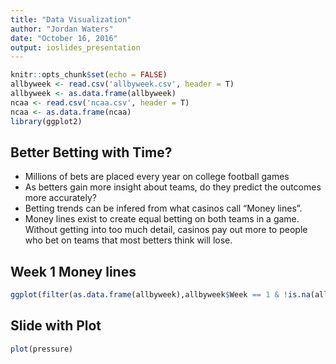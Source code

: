 ```yaml
---
title: "Data Visualization"
author: "Jordan Waters"
date: "October 16, 2016"
output: ioslides_presentation
---
```


```r
knitr::opts_chunk$set(echo = FALSE)
allbyweek <- read.csv('allbyweek.csv', header = T)
allbyweek <- as.data.frame(allbyweek)
ncaa <- read.csv('ncaa.csv', header = T)
ncaa <- as.data.frame(ncaa)
library(ggplot2)
```

## Better Betting with Time?

- Millions of bets are placed every year on college football games
- As betters gain more insight about teams, do they predict the outcomes more accurately?
- Betting trends can be infered from what casinos call "Money lines".
- Money lines exist to create equal betting on both teams in a game. Without getting into too much detail, casinos pay out more to people who bet on teams that most betters think will lose.

## Week 1 Money lines

```r
ggplot(filter(as.data.frame(allbyweek),allbyweek$Week == 1 & !is.na(allbyweek$Team_Line)), aes(x = reorder(Team, Team_Line), y = Team_Line)) + geom_bar(stat = 'identity', aes(fill = win)) + theme(axis.text.x = element_text(angle = 90, hjust = 1)) + ggtitle("All Games from Week 1") + ylab('Money Line') + xlab('Team')

```

## Slide with Plot

```r
plot(pressure)
```

